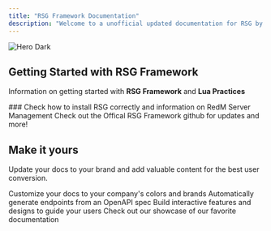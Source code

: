 ```yaml
---
title: "RSG Framework Documentation"
description: "Welcome to a unofficial updated documentation for RSG by Quantum Projects"
---
```


<img alt="Hero Dark" title="RSG Logo New" classname="hidden dark:block" src="Untitleddesign.png" />

## Getting Started with RSG Framework

Information on getting started with **RSG Framework** and **Lua Practices**

<CardGroup cols="2">
  <Card title="Installation" icon="pen-to-square" color="#CA0606" href="https://mintlify.com/docs/quickstart">
    ### Check how to install RSG correctly and information on RedM Server Management
  </Card>

  <Card title="RSG Github" icon="github" color="#CA0606" href="https://github.com/Rexshack-RedM">
    Check out the Offical RSG Framework github for updates and more!&#x20;
  </Card>
</CardGroup>

## Make it yours

Update your docs to your brand and add valuable content for the best user conversion.

<CardGroup cols="2">
  <Card title="Customize Style" icon="palette" color="#CA0606" href="https://mintlify.com/docs/settings/global">
    Customize your docs to your company's colors and brands
  </Card>

  <Card title="Reference APIs" icon="code" color="#CA0606" href="https://mintlify.com/docs/api-playground/openapi">
    Automatically generate endpoints from an OpenAPI spec
  </Card>

  <Card title="Add Components" icon="screwdriver-wrench" color="#CA0606" href="https://mintlify.com/docs/components/accordion">
    Build interactive features and designs to guide your users
  </Card>

  <Card title="Get Inspiration" icon="stars" color="#CA0606" href="https://mintlify.com/customers">
    Check out our showcase of our favorite documentation
  </Card>
</CardGroup>